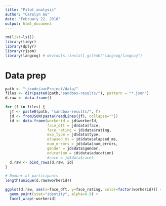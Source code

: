 ```yaml
---
title: "Pilot analysis"
author: "Carolyn Au"
date: "February 22, 2016"
output: html_document
---
```



```r
rm(list=ls())
library(tidyr)
library(dplyr)
library(rjson)
library(langcog) # devtools::install_github("langcog/langcog")
```

# Data prep

```r
path <- "~/code/aucProject/data/"
files <- dir(paste0(path,"sandbox-results/"), pattern = "*.json")
d.raw <- data.frame()

for (f in files) {
  jf <- paste0(path, "sandbox-results/", f)
  jd <- fromJSON(paste(readLines(jf), collapse=""))
  id <- data.frame(workerid = jd$workerId,
                   face_dft = jd$data$face, 
                   face_rating = jd$data$rating,
                   exp_type = jd$data$type,
                   elapsed_ms = jd$data$elapsed_ms,
                   num_errors = jd$data$num_errors,
                   gender = jd$data$gender,
                   education = jd$data$education)
                   #race = jd$data$race)
  d.raw <- bind_rows(d.raw, id)
}

# Number of participants
length(unique(d.raw$workerid))
```

```r
ggplot(d.raw, aes(x=face_dft, y=face_rating, color=factor(workerid))) +
  geom_point(stat="identity", alpha=0.5) + 
  facet_wrap(~workerid)
```